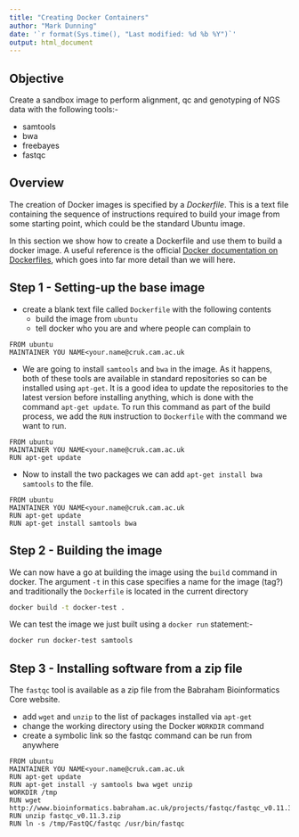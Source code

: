 ```yaml
---
title: "Creating Docker Containers"
author: "Mark Dunning"
date: '`r format(Sys.time(), "Last modified: %d %b %Y")`'
output: html_document
---
```


## Objective

Create a sandbox image to perform alignment, qc and genotyping of NGS data with the following tools:-

- samtools
- bwa
- freebayes
- fastqc

## Overview

The creation of Docker images is specified by a *Dockerfile*. This is a text file containing the sequence of instructions required to build your image from some starting point, which could be the standard Ubuntu image. 

In this section we show how to create a Dockerfile and use them to build a docker image. A useful reference is the official [Docker documentation on Dockerfiles](https://docs.docker.com/engine/reference/builder/), which goes into far more detail than we will here.


## Step 1 - Setting-up the base image

- create a blank text file called `Dockerfile` with the following contents
    + build the image from `ubuntu`
    + tell docker who you are and where people can complain to
    
```
FROM ubuntu
MAINTAINER YOU NAME<your.name@cruk.cam.ac.uk
```

- We are going to install `samtools` and `bwa` in the image. As it happens, both of these tools are available in standard repositories so can be installed using `apt-get`. It is a good idea to update the repositories to the latest version before installing anything, which is done with the command `apt-get update`. To run this command as part of the build process, we add the `RUN` instruction to `Dockerfile` with the command we want to run.


```
FROM ubuntu
MAINTAINER YOU NAME<your.name@cruk.cam.ac.uk
RUN apt-get update
```

- Now to install the two packages we can add `apt-get install bwa samtools` to the file.

```
FROM ubuntu
MAINTAINER YOU NAME<your.name@cruk.cam.ac.uk
RUN apt-get update
RUN apt-get install samtools bwa
```

## Step 2 - Building the image

We can now have a go at building the image using the `build` command in docker. The argument `-t` in this case specifies a name for the image (tag?) and traditionally the `Dockerfile` is located in the current directory 

```bash
docker build -t docker-test .
```

We can test the image we just built using a `docker run` statement:-

```bash
docker run docker-test samtools
```

## Step 3 - Installing software from a zip file

The `fastqc` tool is available as a zip file from the Babraham Bioinformatics Core website. 

- add `wget` and `unzip` to the list of packages installed via `apt-get`
- change the working directory using the Docker `WORKDIR` command
- create a symbolic link so the fastqc command can be run from anywhere

```
FROM ubuntu
MAINTAINER YOU NAME<your.name@cruk.cam.ac.uk
RUN apt-get update
RUN apt-get install -y samtools bwa wget unzip
WORKDIR /tmp
RUN wget http://www.bioinformatics.babraham.ac.uk/projects/fastqc/fastqc_v0.11.3.zip
RUN unzip fastqc_v0.11.3.zip
RUN ln -s /tmp/FastQC/fastqc /usr/bin/fastqc
```